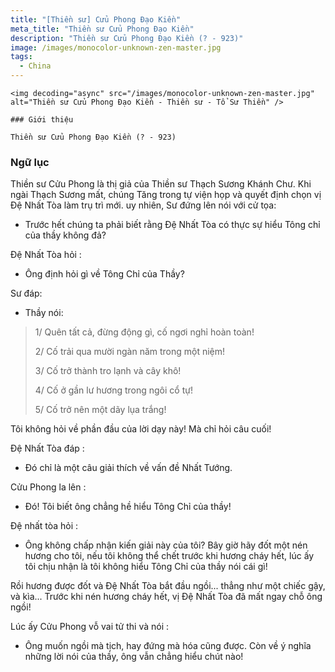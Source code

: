 ```yaml
---
title: "[Thiền sư] Cửu Phong Ðạo Kiền"
meta_title: "Thiền sư Cửu Phong Ðạo Kiền"
description: "Thiền sư Cửu Phong Ðạo Kiền (? - 923)"
image: /images/monocolor-unknown-zen-master.jpg
tags:
  - China
---
```


<div className="grid xl:grid-cols-8 lg:grid-cols-8 md:grid-cols-2 sm:grid-cols-2 xs:grid-cols-1 gap-8 bg-body dark:bg-darkmode-body">

  <div className="lg:col-span-3 md:col-span-1">

    <img decoding="async" src="/images/monocolor-unknown-zen-master.jpg" alt="Thiền sư Cửu Phong Ðạo Kiền - Thiền sư - Tổ Sư Thiền" />

    ### Giới thiệu

    Thiền sư Cửu Phong Ðạo Kiền (? - 923)

</div>

<div className="lg:col-span-5 md:col-span-1">

### Ngữ lục

Thiền sư Cửu Phong là thị giả của Thiền sư Thạch Sương Khánh Chư.
Khi ngài Thạch Sương mất, chúng Tăng trong tự viện họp và quyết định chọn vị Đệ Nhất Tòa làm trụ trì mới.
uy nhiên, Sư đứng lên nói với cử tọa:

- Trước hết chúng ta phải biết rằng Đệ Nhất Tòa có thực sự hiểu Tông chỉ của thầy không đả?

Đệ Nhất Tòa hỏi :

- Ông định hỏi gì về Tông Chỉ của Thầy?

Sư đáp:

- Thầy nói:

> 1/ Quên tất cả, đừng động gì, cố ngơi nghỉ hoàn toàn!
>
> 2/ Cố trải qua mười ngàn năm trong một niệm!
>
> 3/ Cố trở thành tro lạnh và cây khô!
>
> 4/ Cố ở gần lư hương trong ngôi cổ tự!
>
> 5/ Cố trở nên một dãy lụa trắng!

Tôi không hỏi về phần đầu của lời dạy này! Mà chỉ hỏi câu cuối!

Đệ Nhất Tòa đáp :

- Đó chỉ là một câu giải thích về vấn đề Nhất Tướng.

Cửu Phong la lên :

- Đó! Tôi biết ông chẳng hề hiểu Tông Chỉ của thầy!

Đệ nhất tòa hỏi :

- Ông không chấp nhận kiến giải này của tôi? Bây giờ hãy đốt một nén hương cho tôi, nếu tôi không thể chết trước khi hương cháy hết, lúc ấy tôi chịu nhận là tôi không hiểu Tông Chỉ của thầy nói cái gì!

Rồi hương được đốt và Đệ Nhất Tòa bắt đầu ngồi... thẳng như một chiếc gậy, và kìa...
Trước khi nén hương cháy hết, vị Đệ Nhất Tòa đã mất ngay chỗ ông ngồi!

Lúc ấy Cửu Phong vỗ vai tử thi và nói :

- Ông muốn ngồi mà tịch, hay đứng mà hóa cũng được. Còn về ý nghĩa những lời nói của thầy, ông vẫn chẳng hiểu chút nào!

</div>

</div>
